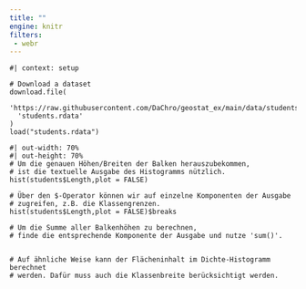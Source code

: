 ```yaml
---
title: ""
engine: knitr
filters:
 - webr
---
```


```webr-r

#| context: setup

# Download a dataset
download.file(
  'https://raw.githubusercontent.com/DaChro/geostat_ex/main/data/students.rdata',
  'students.rdata'
)
load("students.rdata")

```

```webr-r
#| out-width: 70%
#| out-height: 70%
# Um die genauen Höhen/Breiten der Balken herauszubekommen, 
# ist die textuelle Ausgabe des Histogramms nützlich.
hist(students$Length,plot = FALSE)

# Über den $-Operator können wir auf einzelne Komponenten der Ausgabe 
# zugreifen, z.B. die Klassengrenzen.
hist(students$Length,plot = FALSE)$breaks

# Um die Summe aller Balkenhöhen zu berechnen, 
# finde die entsprechende Komponente der Ausgabe und nutze 'sum()'.


# Auf ähnliche Weise kann der Flächeninhalt im Dichte-Histogramm berechnet 
# werden. Dafür muss auch die Klassenbreite berücksichtigt werden.


```
